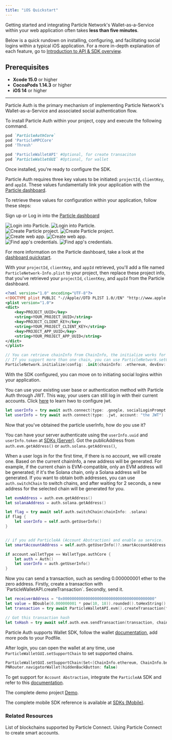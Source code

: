 ```yaml
---
title: "iOS Quickstart"
---
```


Getting started and integrating Particle Network's Wallet-as-a-Service within your web application often takes **less than five minutes**.

Below is a quick rundown on installing, configuring, and facilitating social logins within a typical iOS application. For a more in-depth explanation of each feature, go to [Introduction to API & SDK overview](/api-reference/introduction).

## Prerequisites

- **Xcode 15.0** or higher
- **CocoaPods 1.14.3** or higher
- **iOS 14** or higher

***

<Steps>

<Step title="Installing Particle Auth">

Particle Auth is the primary mechanism of implementing Particle Network's Wallet-as-a-Service and associated social authentication flow.

To install Particle Auth within your project, copy and execute the following command.

```ruby Podfile
pod `ParticleAuthCore`
pod 'ParticleMPCCore'
pod 'Thresh'

pod 'ParticleWalletAPI' #Optional, for create transaciton
pod `ParticleWalletGUI` #Optional, for wallet
```
</Step>

<Step title="Configuring Particle Auth">

Once installed, you're ready to configure the SDK.

Particle Auth requires three key values to be initiated: `projectId`, `clientKey`, and `appId`. These values fundamentally link your application with the [Particle dashboard](https://dashboard.particle.network/).

To retrieve these values for configuration within your application, follow these steps:

<AccordionGroup>
  <Accordion title="Access the Particle Dashboard">

Sign up or Log in into the [Particle dashboard](https://dashboard.particle.network/)

<div className="flex justify-center">
<img
  className="block h-64 dark:hidden"
  src="/guides/wallet-as-a-service/waas/images/login.png"
  alt="Login into Particle."
/>
<img
  className="hidden h-64 dark:block"
  src="/guides/wallet-as-a-service/waas/images/login.png"
  alt="Login into Particle."
/>
</div>
 </Accordion>
<Accordion title="Create a new project or enter an existing project">
<div className="flex justify-center">
<img
  className="block h-64 dark:hidden"
  src="/guides/wallet-as-a-service/waas/images/project.png"
  alt="Create Particle project."
/>
<img
  className="hidden h-64 dark:block"
  src="/guides/wallet-as-a-service/waas/images/project.png"
  alt="Create Particle project."
/>
</div>
</Accordion>

<Accordion title="Create a new iOS application, or skip this step if you already have one">
<div className="flex justify-center">
<img
  className="block h-64 dark:hidden"
  src="/guides/wallet-as-a-service/waas/images/web-app.png"
  alt="Create web app."
/>
<img
  className="hidden h-64 dark:block"
  src="/guides/wallet-as-a-service/waas/images/web-app.png"
  alt="Create web app."
/>
</div>
</Accordion>

<Accordion title="Retrieve the project ID (`projectId`), the client key (`clientKey`), and the application ID (`appId`)">
<div className="flex justify-center">
<img
  className="block h-64 dark:hidden"
  src="/guides/wallet-as-a-service/waas/images/credentials.png"
  alt="Find app's credentials."
/>
<img
  className="hidden h-64 dark:block"
  src="/guides/wallet-as-a-service/waas/images/credentials.png"
  alt="Find app's credentials."
/>
</div>
</Accordion>
</AccordionGroup>

For more information on the Particle dashboard, take a look at the [dashboard quickstart](/guides/dashboard).

With your `projectId`, `clientKey`, and `appId` retrieved, you'll add a file named `ParticleNetwork-Info.plist` to your project, then replace these project info, that you've retrieved your `projectId`, `clientKey`, and `appId` from the Particle dashboard.

```xml ParticleNetwork-Info.plist
<?xml version="1.0" encoding="UTF-8"?>
<!DOCTYPE plist PUBLIC "-//Apple//DTD PLIST 1.0//EN" "http://www.apple.com/DTDs/PropertyList-1.0.dtd">
<plist version="1.0">
<dict>
	<key>PROJECT_UUID</key>
	<string>YOUR_PROJECT_UUID</string>
	<key>PROJECT_CLIENT_KEY</key>
	<string>YOUR_PROJECT_CLIENT_KEY</string>
	<key>PROJECT_APP_UUID</key>
	<string>YOUR_PROJECT_APP_UUID</string>
</dict>
</plist>
```

</Step>


<Step title="Initialize SDK">

```swift
// You can retrieve chainInfo from ChainInfo, the initialize works for the first time open.
// If you support more than one chain, you can use ParticleNetwork.setChainInfo to switch.
ParticleNetwork.initialize(config: .init(chainInfo: .ethereum, devEnv: .debug))
```

</Step>

<Step title="Facilitating logins">

With the SDK configured, you can move on to initiating social logins within your application. 

<Tip>You can use your existing user base or authentication method with Particle Auth through JWT. This way, your users can still log in with their current accounts. Click [here](/guides/configuration/auth/jwt) to learn hwo to configure jwt. </Tip>


```swift
let userInfo = try await auth.connect(type: .google, socialLoginPrompt: .selectAccount)
let userInfo = try await auth.connect(type: .jwt, account: "the JWT")
```
</Step>

<Step title="Use account">

Now that you've obtained the particle userInfo, how do you use it? 

You can have your server authenticate using the `userInfo.uuid` and `userInfo.token` at [SDKs (Server)](/api-reference/auth/server/getuserinfo).
Got the publicAddress from `auth.evm.getAddress()` or `auth.solana.getAddress()`, 

<Tip>When a user logs in for the first time, if there is no account, we will create one. Based on the current chainInfo, a new address will be generated. For example, if the current chain is EVM-compatible, only an EVM address will be generated; if it's the Solana chain, only a Solana address will be generated. If you want to obtain both addresses, you can use `auth.switchChain` to switch chains, and after waiting for 2 seconds, a new address for the selected chain will be generated for you.</Tip>

```swift
let evmAddress = auth.evm.getAddress()
let solanaAddress = auth.solana.getAddress()

let flag = try await self.auth.switchChain(chainInfo: .solana)
if flag {
    let userInfo = self.auth.getUserInfo()
}


// if you add ParticleAA (Account Abstraction) and enable aa service.
let smartAccountAddress = self.auth.getUserInfo()?.smartAccountAddress

if account.walletType == WalletType.authCore {
    let auth = Auth()
    let userInfo = auth.getUserInfo()
}
```
</Step>

<Step title="Optional, send a transaction">
Now you can send a transaction, such as sending 0.000000001 ether to the zero address.
Firstly, create a transaction with `ParticleWalletAPI.createTransaction`.
Secondly, send it.

```swift
let receiverAddress = "0x0000000000000000000000000000000000000000"
let value = BDouble(0.000000001 * pow(10, 18)).rounded().toHexString()
let transaction = try await ParticleWalletAPI.evm().createTransaction(from: account.publicAddress, to: receiverAddress, value: value, data: "0x").value

// Got this transaction hash                
let txHash = try await self.auth.evm.sendTransaction(transaction, chainInfo: nil)
```
</Step>

<Step title="Optional, open wallet">

Particle Auth supports Wallet SDK, follow the wallet [documentation](/api-reference/wallet/mobile/ios.mdx), add more pods to your Podfile.

After login, you can open the wallet at any time, use `ParticleWalletGUI.setSupportChain` to set supported chains.

```swift
ParticleWalletGUI.setSupportChain(Set<[ChainInfo.ethereum, ChainInfo.bnbChain]>)
PNRouter.navigatorWallet(hiddenBackButton: false)
```

</Step>

</Steps>

<Tip> To get support for `Account Abstraction`, integrate the `ParticleAA` SDK and refer to this [documentation](/api-reference/aa/sdks/mobile/ios.mdx).</Tip>

<Tip>The complete demo project [Demo](https://github.com/Particle-Network/particle-mpc-core-ios).</Tip>

<Tip>The complete mobile SDK reference is available at [SDKs (Mobile)](/api-reference/auth/mobile-sdks/ios).</Tip>


### Related Resources

<CardGroup cols={2}>
  <Card title="Supported Blockchains" href="/guides/network-coverage">
    List of blockchains supported by Particle Connect.
  </Card>
  <Card title="Account Abstraction" href="/guides/wallet-as-a-service/aa/mobile-aa">
    Using Particle Connect to create smart accounts.
  </Card>
</CardGroup>
